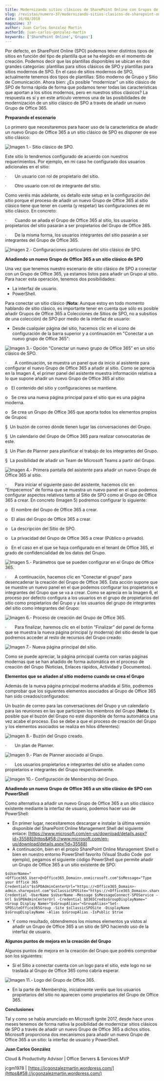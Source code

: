 ```yaml
---
title: Modernizando sitios clásicos de SharePoint Online con Grupos de Office 365
slug: /revistas/numero-37/modernizando-sitios-clasicos-de-sharepoint-online-con-grupos-de-office-365
date: 16/08/2018
magazine: 37
author: Juan Carlos Gonzalez Martin
authorId: juan-carlos-gonzalez-martin
keywords: ['SharePoint Online','Grupos']
---
```



<ArticleHeader frontmatter={props.pageContext.frontmatter} />



Por defecto, en SharePoint Online (SPO) podemos tener distintos tipos de sitios en función del tipo de plantilla que se ha elegido en el momento de creación. Podemos decir que las plantillas disponibles se ubican en dos grandes categorías: plantillas para sitios clásicos de SPO y plantillas para sitios modernos de SPO. En el caso de sitios modernos de SPO, actualmente tenemos dos tipos de plantillas: Sitio moderno de Grupo y Sitio de Comunicación. Ahora bien: ¿Es posible "modernizar" un sitio clásico de SPO de forma rápida de forma que podamos tener todas las características que aportan a los sitios modernos, pero en nuestros sitios clásicos? La respuesta es sí y en este artículo veremos una de las posibilidades de modernización de un sitio clásico de SPO a través de añadir un nuevo Grupo de Office 365.

**Preparando el escenario**

Lo primero que necesitaremos para hacer uso de la característica de añadir un nuevo Grupo de Office 365 a un sitio clásico de SPO es disponer de ese sitio clásico:

![Imagen 1.- Sitio clásico de SPO.](../../../images/numero37/modernizando-sitios-clasicos-de-sharepoint-online-con-grupos-de-office-365/image1.png)

Este sitio lo tendremos configurado de acuerdo con nuestros requerimientos. Por ejemplo, en mi caso he configurado dos usuarios adicionales en el sitio:

·       Un usuario con rol de propietario del sitio.

·       Otro usuario con rol de integrante del sitio.

Como veréis más adelante, os detallo este setup en la configuración del sitio porque el proceso de añadir un nuevo Grupo de Office 365 al sitio clásico tiene que tener en cuenta (y respetar) las configuraciones de mi sitio clásico. En concreto:

·       Cuando se añada el Grupo de Office 365 al sitio, los usuarios propietarios del sitio pasarán a ser propietarios del Grupo de Office 365.

·       De la misma forma, los usuarios integrantes del sitio pasarán a ser integrantes del Grupo de Office 365.

![Imagen 2.- Configuraciones particulares del sitio clásico de SPO.](../../../images/numero37/modernizando-sitios-clasicos-de-sharepoint-online-con-grupos-de-office-365/image2.png)

**Añadiendo un nuevo Grupo de Office 365 a un sitio clásico de SPO**

Una vez que tenemos nuestro escenario de sitio clásico de SPO a conectar con un Grupo de Office 365, ya estamos listos para añadir un Grupo al sitio. Para hacer esta operación, tenemos dos posibilidades:

- La interfaz de usuario.
- PowerShell.


Para conectar un sitio clásico (**Nota:** Aunque estoy en todo momento hablando de sitio clásico, es importante tener en cuenta que sólo es posible añadir Grupos de Office 365 a Colecciones de Sitios de SPO, no a subsitios de una colección) de SPO por medio de la interfaz de usuario:

- Desde cualquier página del sitio, hacemos clic en el icono de configuración de la barra superior y a continuación en "Conectar a un nuevo grupo de Office 365":


![Imagen 3.- Opción “Conectar un nuevo grupo de Office 365” en un sitio clásico de SPO.](../../../images/numero37/modernizando-sitios-clasicos-de-sharepoint-online-con-grupos-de-office-365/image3.png)

·       A continuación, se muestra un panel que da inicio al asistente para configurar el nuevo Grupo de Office 365 a añadir al sitio. Como se aprecia en la Imagen 4, el primer panel del asistente muestra información relativa a lo que supone añadir un nuevo Grupo de Office 365 al sitio:

o   El contenido del sitio y configuraciones se mantiene.

o   Se crea una nueva página principal para el sitio que es una página moderna.

o   Se crea un Grupo de Office 365 que aporta todos los elementos propios de Grupos:

§  Un buzón de correo dónde tienen lugar las conversaciones del Grupo.

§  Un calendario del Grupo de Office 365 para realizar convocatorias de este.

§  Un Plan de Planner para planificar el trabajo de los integrantes del Grupo.

§  La posibilidad de añadir un Team de Microsoft Teams a partir del Grupo.

![Imagen 4.- Primera pantalla del asistente para añadir un nuevo Grupo de Office 365 al sitio.](../../../images/numero37/modernizando-sitios-clasicos-de-sharepoint-online-con-grupos-de-office-365/image4.png)

·       Para iniciar el siguiente paso del asistente, hacemos clic en “Empecemos” de forma que se muestra un nuevo panel en el que podemos configurar aspectos relativos tanto al Sitio de SPO como al Grupo de Office 365 a crear. En concreto (Imagen 5) podremos configurar lo siguiente:

o   El nombre del Grupo de Office 365 a crear.

o   El alias del Grupo de Office 365 a crear.

o   La descripción del Sitio de SPO.

o   La privacidad del Grupo de Office 365 a crear (Público o privado).

o   En el caso en el que se haya configurado en el tenant de Office 365, el grado de confidencialidad de los datos del Grupo.

![Imagen 5.- Parámetros que se pueden configurar en el Grupo de Office 365.](../../../images/numero37/modernizando-sitios-clasicos-de-sharepoint-online-con-grupos-de-office-365/image5.png)

·       A continuación, hacemos clic en “Conectar el grupo” para desencadenar la creación del Grupo de Office 365. Esta acción supone que se muestre un nuevo panel en el que podemos configurar los propietarios e integrantes del Grupo que se va a crear. Como se aprecia en la Imagen 6, el proceso por defecto configura a los usuarios en el grupo de propietarios del sitio como propietarios del Grupo y a los usuarios del grupo de integrantes del sitio como integrantes del Grupo:

![Imagen 6.- Proceso de creación del Grupo de Office 365.](../../../images/numero37/modernizando-sitios-clasicos-de-sharepoint-online-con-grupos-de-office-365/image6.png)

·       Para finalizar, haremos clic en el botón “Finalizar” del panel de forma que se muestra la nueva página principal (y moderna) del sitio desde la que podremos acceder al resto de recursos del Grupo creado:

![Imagen 7.- Nueva página principal del sitio.](../../../images/numero37/modernizando-sitios-clasicos-de-sharepoint-online-con-grupos-de-office-365/image7.png)

Como se puede apreciar, la página principal cuenta con varias páginas modernas que se han añadido de forma automática en el proceso de creación del Grupo (Noticias, Enlaces rápidos, Actividad y Documentos).

**Elementos que se añaden al sitio moderno cuando se crea el Grupo**

Además de la nueva página principal moderna añadida al Sitio, podremos comprobar que los siguientes elementos asociados al Grupo de Office 365 han sido creados/configurados:

Un buzón de correo para las conversaciones del Grupo y un calendario para las reuniones en las que participen los miembros del Grupo (**Nota:** Es posible que el buzón del Grupo no esté disponible de forma automática una vez acabe el proceso. Eso se debe a que el proceso de creación del Grupo y los elementos asociados se realiza en hilos diferentes):

![Imagen 8.- Buzón del Grupo creado.](../../../images/numero37/modernizando-sitios-clasicos-de-sharepoint-online-con-grupos-de-office-365/image8.png)

·       Un plan de Planner.

![Imagen 9.- Plan de Planner asociado al Grupo.](../../../images/numero37/modernizando-sitios-clasicos-de-sharepoint-online-con-grupos-de-office-365/image9.png)

·       Los usuarios propietarios e integrantes del sitio se añaden como propietarios e integrantes del Grupo respectivamente.

![Imagen 10.- Configuración de Membership del Grupo.](../../../images/numero37/modernizando-sitios-clasicos-de-sharepoint-online-con-grupos-de-office-365/image10.png)

**Añadiendo un nuevo Grupo de Office 365 a un sitio clásico de SPO con PowerShell**

Como alternativa a añadir un nuevo Grupo de Office 365 a un sitio clásico existente mediante la interfaz de usuario, podemos hacer uso de PowerShell:

- En primer lugar, necesitaremos descargar e instalar la última versión disponible del SharePoint Online Management Shell del siguiente enlace: [https://www.microsoft.com/en-us/download/details.aspx?id=35588](https&#58;//www.microsoft.com/en-us/download/details.aspx?id=35588)
- A continuación, bien en el propio SharePoint Online Management Shell o bien en nuestro entorno PowerShell favorito (Visual Studio Code  por ejemplo), pegamos el siguiente código PowerShell que permite añadir un Grupo de Office 365 a un sitio existente de SPO:


```
$sUserName="<Office365_User>@<Office365_Domain>.onmicrosoft.com"$sMessage="Type your Office 365 Credentials"$sSPOAdminCenterUrl="https://<Office365_Domain>-admin.sharepoint.com"$sClassicSPOSite="https://<Office365_Domain>.sharepoint.com/sites/<Site_Name>/"$O365Cred=Get-Credential -UserName $sUserName -Message $sMessageConnect-SPOService -Url $sSPOAdminCenterUrl -Credential $O365Cred$sGroupDisplayName="<Group Display Name>"$sGroupAlias="<GroupAlias>"Set-SPOSiteOffice365Group -Site $sClassicSPOSite -DisplayName $sGroupDisplayName -Alias $sGroupAlias -IsPublic $true​
```

- Y como resultado, obtendremos los mismos elementos ya vistos al añadir un Grupo de Office 365 a un sitio de SPO haciendo uso de la interfaz de usuario.


**Algunos puntos de mejora en la creación del Grupo**

Algunos puntos de mejora en la creación del Grupo que podréis comprobar son los siguientes:

- Si el Sitio a conectar cuenta con un logo para el sitio, este logo no se traslada al Grupo de Office 365 como cabría esperar.


![Imagen 11.- Logo del Grupo de Office 365.](../../../images/numero37/modernizando-sitios-clasicos-de-sharepoint-online-con-grupos-de-office-365/image11.png)

- En la parte de Membership, inicialmente veréis que los usuarios propietarios del sitio no aparecen como propietarios del Grupo de Office 365.


**Conclusiones**

Tal y como se había anunciado en Microsoft Ignite 2017, desde hace unos meses tenemos de forma nativa la posibilidad de modernizar sitios clásicos de SPO a través de añadir un nuevo Grupo de Office 365 a dichos sitios. Microsoft proporciona dos mecanismos para añadir un nuevo Grupo de Office 365 a un sitio: la interfaz de usuario y PowerShell.



**Juan Carlos González**

Cloud & Productivity Advisor | Office Servers & Services MVP

jcgm1978 | [https://jcgonzalezmartin.wordpress.com/](https&#58;//jcgonzalezmartin.wordpress.com/)

